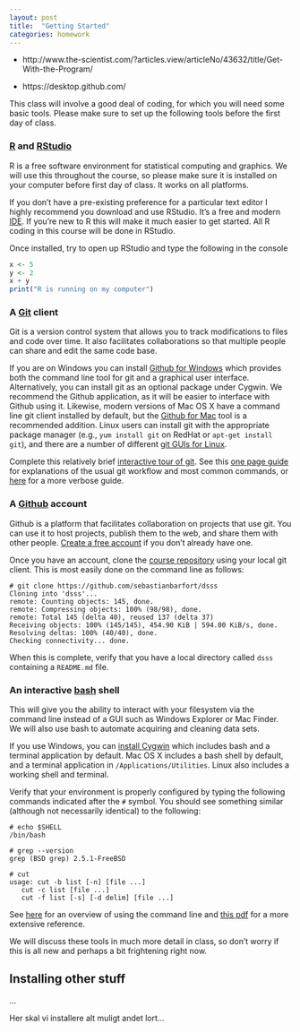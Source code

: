 ```yaml
---
layout: post
title:  "Getting Started"
categories: homework
---
```


- http://www.the-scientist.com/?articles.view/articleNo/43632/title/Get-With-the-Program/

- https://desktop.github.com/

This class will involve a good deal of coding, for which you will need some basic tools. Please make sure to set up the following tools before the first day of class.

### [R](http://www.r-project.org/) and [RStudio](http://www.rstudio.com/)

R is a free software environment for statistical computing and graphics. We will use this throughout the course, so please make sure it is installed on your computer before first day of class. It works on all platforms.

If you don't have a pre-existing preference for a particular text editor I highly recommend you download and use RStudio. It's a free and modern [IDE](http://en.wikipedia.org/wiki/Integrated_development_environment). If you're new to R this will make it much easier to get started. All R coding in this course will be done in RStudio.

Once installed, try to open up RStudio and type the following in the console

```r
x <- 5
y <- 2
x + y
print("R is running on my computer")
```

### A [Git](http://git-scm.com) client

Git is a version control system that allows you to track modifications to files and code over time. It also facilitates collaborations so that multiple people can share and edit the same code base.

If you are on Windows you can install [Github for Windows](https://windows.github.com) which provides both the command line tool for git and a graphical user interface. Alternatively, you can install git as an optional package under Cygwin. We recommend the Github application, as it will be easier to interface with Github using it. Likewise, modern versions of Mac OS X have a command line git client installed by default, but the [Github for Mac](https://mac.github.com) tool is a recommended addition. Linux users can install git with the appropriate package manager (e.g., ``yum install git`` on RedHat or ``apt-get install git``), and there are a number of different [git GUIs for Linux](http://unix.stackexchange.com/questions/144100/is-there-a-usable-gui-front-end-to-git-on-linux).

Complete this relatively brief [interactive tour of git](https://www.codeschool.com/courses/try-git). See this [one page guide](http://rogerdudler.github.io/git-guide/) for explanations of the usual git workflow and most common commands, or [here](http://kbroman.org/github_tutorial/) for a more verbose guide.

### A [Github](http://github.com) account

Github is a platform that facilitates collaboration on projects that use git. You can use it to host projects, publish them to the web, and share them with other people. [Create a free account](https://help.github.com/articles/signing-up-for-a-new-github-account/) if you don't already have one.

Once you have an account, clone the [course repository](https://github.com/sebastianbarfort/dsss) using your local git client. This is most easily done on the command line as follows:

    # git clone https://github.com/sebastianbarfort/dsss
	Cloning into 'dsss'...
	remote: Counting objects: 145, done.
	remote: Compressing objects: 100% (98/98), done.
	remote: Total 145 (delta 40), reused 137 (delta 37)
	Receiving objects: 100% (145/145), 454.90 KiB | 594.00 KiB/s, done.
	Resolving deltas: 100% (40/40), done.
	Checking connectivity... done.

When this is complete, verify that you have a local directory called ``dsss`` containing a ``README.md`` file.

### An interactive [bash](http://www.gnu.org/software/bash/) shell

This will give you the ability to interact with your filesystem via the command line instead of a GUI such as Windows Explorer or Mac Finder. We will also use bash to automate acquiring and cleaning data sets.

If you use Windows, you can [install Cygwin](https://cygwin.com/install.html) which includes bash and a terminal application by default. Mac OS X includes a bash shell by default, and a terminal application in ``/Applications/Utilities``. Linux also includes a working shell and terminal.

Verify that your environment is properly configured by typing the following commands indicated after the `#` symbol. You should see something similar  (although not necessarily identical) to the following:

    # echo $SHELL
    /bin/bash

    # grep --version
    grep (BSD grep) 2.5.1-FreeBSD

    # cut
    usage: cut -b list [-n] [file ...]
       cut -c list [file ...]
       cut -f list [-s] [-d delim] [file ...]

See [here](http://cli.learncodethehardway.org/book/) for an overview of using the command line and [this pdf](http://softlayer-dal.dl.sourceforge.net/project/linuxcommand/TLCL/13.07/TLCL-13.07.pdf) for a more extensive reference.

We will discuss these tools in much more detail in class, so don't worry if this is all new and perhaps a bit frightening right now.

## Installing other stuff

...


Her skal vi installere alt muligt andet lort...
